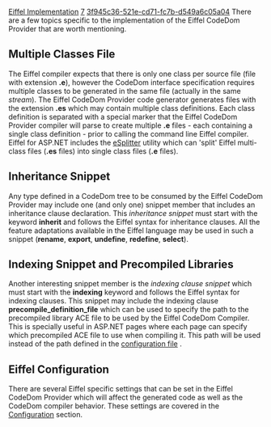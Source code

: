 [[Property:title|Eiffel Implementation]]
[[Property:weight|7]]
[[Property:uuid|3f945c36-521e-cd71-fc7b-d549a6c05a04]]
There are a few topics specific to the implementation of the Eiffel CodeDom Provider that are worth mentioning. 
==Multiple Classes File==
The Eiffel compiler expects that there is only one class per source file (file with extension '''.e'''), however the CodeDom interface specification requires multiple classes to be generated in the same file (actually in the same ''stream''). The Eiffel CodeDom Provider code generator generates files with the extension '''.es''' which may contain multiple class definitions. Each class definition is separated with a special marker that the Eiffel CodeDom Provider compiler will parse to create multiple '''.e''' files - each containing a single class definition - prior to calling the command line Eiffel compiler. 
{{note| '''Note:''' Only the Eiffel CodeDom Provider compiler knows how to handle '''.es''' files. The standard Eiffel compilers can only parse '''.e''' files. }}
Eiffel for ASP.NET includes the [[eSplitter|eSplitter]]  utility which can 'split' Eiffel multi-class files ('''.es''' files) into single class files ('''.e''' files). 
==Inheritance Snippet==
Any type defined in a CodeDom tree to be consumed by the Eiffel CodeDom Provider may include one (and only one) snippet member that includes an inheritance clause declaration. This ''inheritance snippet'' must start with the keyword '''inherit''' and follows the Eiffel syntax for inheritance clauses. All the feature adaptations available in the Eiffel language may be used in such a snippet ('''rename''', '''export''', '''undefine''', '''redefine''', '''select'''). 
{{note| '''Note:''' The CodeDom tree itself might define additional inheritance clauses in which case the Eiffel CodeDom Provider will merge the snippet and the implicit clauses in the generated source file. }}

==Indexing Snippet and Precompiled Libraries==
Another interesting snippet member is the ''indexing clause snippet'' which must start with the '''indexing''' keyword and follows the Eiffel syntax for indexing clauses. This snippet may include the indexing clause '''precompile_definition_file''' which can be used to specify the path to the precompiled library ACE file to be used by the Eiffel CodeDom Compiler. This is specially useful in ASP.NET pages where each page can specify which precompiled ACE file to use when compiling it. This path will be used instead of the path defined in the [[Configuration|configuration file]] . 
{{note| '''Note:''' Only one class per compile unit should define a path to the precompiled library ACE file. If more than one class contain a '''precompile_definition_file''' indexing clause then there is no guarentee on which one the Eiffel CodeDom Compiler will use. }}

==Eiffel Configuration==
There are several Eiffel specific settings that can be set in the Eiffel CodeDom Provider which will affect the generated code as well as the CodeDom compiler behavior. These settings are covered in the [[Configuration|Configuration]]  section. 
{{seealso| '''See also:''' [[eSplitter|eSplitter]] , [[Configuration|Configuration]]  }}




